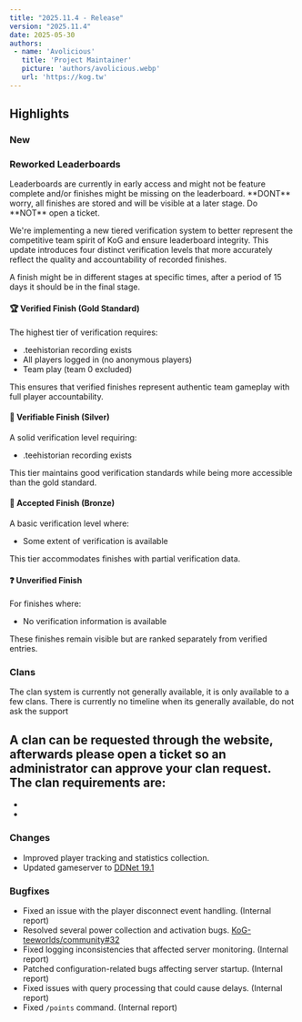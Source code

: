 ```yaml
---
title: "2025.11.4 - Release"
version: "2025.11.4"
date: 2025-05-30
authors:
 - name: 'Avolicious'
   title: 'Project Maintainer'
   picture: 'authors/avolicious.webp'
   url: 'https://kog.tw'
---
```



## Highlights

### New

### <Badge text="New" variant="note" /> Reworked Leaderboards
<Aside type="caution">Leaderboards are currently in early access and might not be feature complete and/or finishes might be missing on the leaderboard. **DONT** worry, all finishes are stored and will be visible at a later stage. Do **NOT** open a ticket.</Aside>

We're implementing a new tiered verification system to better represent the competitive team spirit of KoG and ensure leaderboard integrity. This update introduces four distinct verification levels that more accurately reflect the quality and accountability of recorded finishes.

A finish might be in different stages at specific times, after a period of 15 days it should be in the final stage.

#### 🏆 Verified Finish (Gold Standard)
The highest tier of verification requires:

- .teehistorian recording exists
- All players logged in (no anonymous players)
- Team play (team 0 excluded)

This ensures that verified finishes represent authentic team gameplay with full player accountability.

#### 🥈 Verifiable Finish (Silver)
A solid verification level requiring:

- .teehistorian recording exists

This tier maintains good verification standards while being more accessible than the gold standard.

#### 🥉 Accepted Finish (Bronze)
A basic verification level where:

- Some extent of verification is available

This tier accommodates finishes with partial verification data.

#### ❓ Unverified Finish
For finishes where:

- No verification information is available

These finishes remain visible but are ranked separately from verified entries.

### <Badge text="New" variant="note" /> Clans
<Aside type="caution">The clan system is currently not generally available, it is only available to a few clans. There is currently no timeline when its generally available, do not ask the support</Aside>

A clan can be requested through the website, afterwards please open a ticket so an administrator can approve your clan request.
The clan requirements are:
-
-
-

### <Badge text="Change" variant="tip" /> Changes
- Improved player tracking and statistics collection.
- Updated gameserver to [DDNet 19.1](https://github.com/ddnet/ddnet/tree/19.1)

### <Badge text="Bugfix" variant="danger" /> Bugfixes
- Fixed an issue with the player disconnect event handling. (Internal report)
- Resolved several power collection and activation bugs. [KoG-teeworlds/community#32](https://github.com/KoG-teeworlds/community/issues/32)
- Fixed logging inconsistencies that affected server monitoring. (Internal report)
- Patched configuration-related bugs affecting server startup. (Internal report)
- Fixed issues with query processing that could cause delays. (Internal report)
- Fixed `/points` command. (Internal report)
